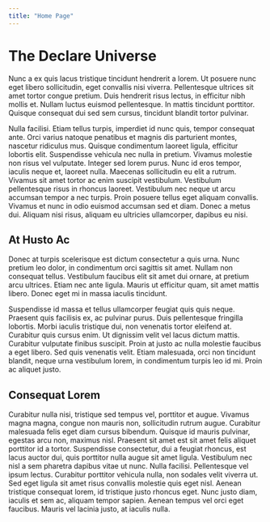 ```yaml
---
title: "Home Page"
---
```

# The Declare Universe
Nunc a ex quis lacus tristique tincidunt hendrerit a lorem. Ut posuere nunc eget libero sollicitudin, eget convallis nisi viverra. Pellentesque ultrices sit amet tortor congue pretium. Duis hendrerit risus lectus, in efficitur nibh mollis et. Nullam luctus euismod pellentesque. In mattis tincidunt porttitor. Quisque consequat dui sed sem cursus, tincidunt blandit tortor pulvinar.

Nulla facilisi. Etiam tellus turpis, imperdiet id nunc quis, tempor consequat ante. Orci varius natoque penatibus et magnis dis parturient montes, nascetur ridiculus mus. Quisque condimentum laoreet ligula, efficitur lobortis elit. Suspendisse vehicula nec nulla in pretium. Vivamus molestie non risus vel vulputate. Integer sed lorem purus. Nunc id eros tempor, iaculis neque et, laoreet nulla. Maecenas sollicitudin eu elit a rutrum. Vivamus sit amet tortor ac enim suscipit vestibulum. Vestibulum pellentesque risus in rhoncus laoreet. Vestibulum nec neque ut arcu accumsan tempor a nec turpis. Proin posuere tellus eget aliquam convallis. Vivamus et nunc in odio euismod accumsan sed et diam. Donec a metus dui. Aliquam nisi risus, aliquam eu ultricies ullamcorper, dapibus eu nisi.

## At Husto Ac
Donec at turpis scelerisque est dictum consectetur a quis urna. Nunc pretium leo dolor, in condimentum orci sagittis sit amet. Nullam non consequat tellus. Vestibulum faucibus elit sit amet dui ornare, at pretium arcu ultrices. Etiam nec ante ligula. Mauris ut efficitur quam, sit amet mattis libero. Donec eget mi in massa iaculis tincidunt.

Suspendisse id massa et tellus ullamcorper feugiat quis quis neque. Praesent quis facilisis ex, ac pulvinar purus. Duis pellentesque fringilla lobortis. Morbi iaculis tristique dui, non venenatis tortor eleifend at. Curabitur quis cursus enim. Ut dignissim velit vel lacus dictum mattis. Curabitur vulputate finibus suscipit. Proin at justo ac nulla molestie faucibus a eget libero. Sed quis venenatis velit. Etiam malesuada, orci non tincidunt blandit, neque urna vestibulum lorem, in condimentum turpis leo id mi. Proin ac aliquet justo.

## Consequat Lorem
Curabitur nulla nisi, tristique sed tempus vel, porttitor et augue. Vivamus magna magna, congue non mauris non, sollicitudin rutrum augue. Curabitur malesuada felis eget diam cursus bibendum. Quisque id mauris pulvinar, egestas arcu non, maximus nisl. Praesent sit amet est sit amet felis aliquet porttitor id a tortor. Suspendisse consectetur, dui a feugiat rhoncus, est lacus auctor dui, quis porttitor nulla augue sit amet ligula. Vestibulum nec nisl a sem pharetra dapibus vitae ut nunc. Nulla facilisi. Pellentesque vel ipsum lectus. Curabitur porttitor vehicula nulla, non sodales velit viverra ut. Sed eget ligula sit amet risus convallis molestie quis eget nisl. Aenean tristique consequat lorem, id tristique justo rhoncus eget. Nunc justo diam, iaculis et sem ac, aliquam tempor sapien. Aenean tempus vel orci eget faucibus. Mauris vel lacinia justo, at iaculis nulla.